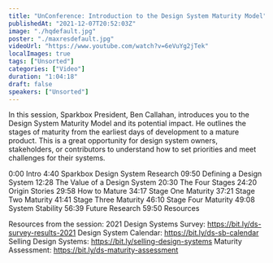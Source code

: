 ```yaml
---
title: "UnConference: Introduction to the Design System Maturity Model"
publishedAt: "2021-12-07T20:52:03Z"
image: "./hqdefault.jpg"
poster: "./maxresdefault.jpg"
videoUrl: "https://www.youtube.com/watch?v=6eVuYg2jTek"
localImages: true
tags: ["Unsorted"]
categories: ["Video"]
duration: "1:04:18"
draft: false
speakers: ["Unsorted"]
---
```


In this session, Sparkbox President, Ben Callahan, introduces you to the Design System Maturity Model and its potential impact. He outlines the stages of maturity from the earliest days of development to a mature product. This is a great opportunity for design system owners, stakeholders, or contributors to understand how to set priorities and meet challenges for their systems.

0:00 Intro
4:40 Sparkbox Design System Research
09:50 Defining a Design System
12:28 The Value of a Design System
20:30 The Four Stages
24:20 Origin Stories
29:58 How to Mature
34:17 Stage One Maturity
37:21 Stage Two Maturity
41:41 Stage Three Maturity
46:10 Stage Four Maturity
49:08 System Stability
56:39 Future Research
59:50 Resources

Resources from the session:
2021 Design Systems Survey: https://bit.ly/ds-survey-results-2021
Design System Calendar: https://bit.ly/ds-sb-calendar
Selling Design Systems: https://bit.ly/selling-design-systems
Maturity Assessment: https://bit.ly/ds-maturity-assessment
